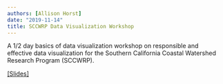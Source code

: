 ```yaml
---
authors: [Allison Horst]
date: "2019-11-14"
title: SCCWRP Data Visualization Workshop
---
```


A 1/2 day basics of data visualization workshop on responsible and effective data visualization for the Southern California Coastal Watershed Research Program (SCCWRP).

[[Slides]](https://docs.google.com/presentation/d/1EA_PfTiSXh8J0JH03d1pcA6luVJeN2oUGozxhZoiydQ/edit?usp=sharing) 